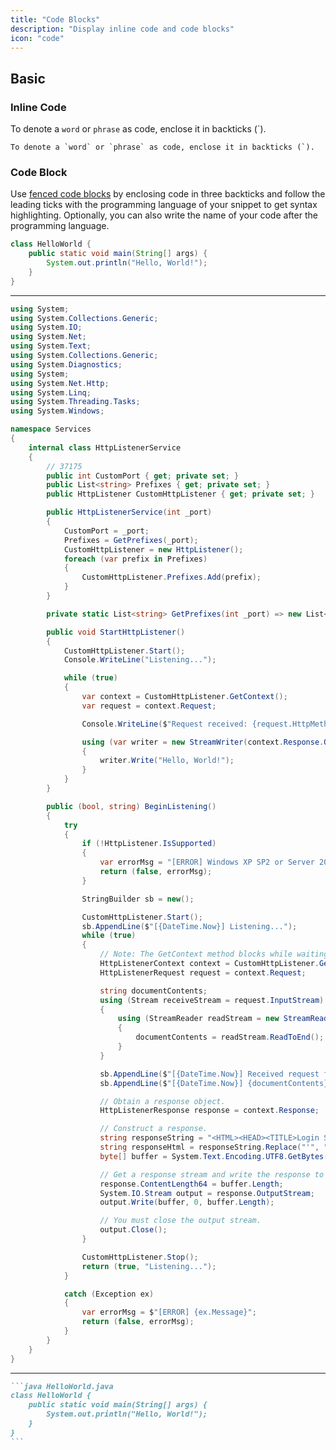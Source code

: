 ```yaml
---
title: "Code Blocks"
description: "Display inline code and code blocks"
icon: "code"
---
```


## Basic

### Inline Code

To denote a `word` or `phrase` as code, enclose it in backticks (`).

```
To denote a `word` or `phrase` as code, enclose it in backticks (`).
```

### Code Block

Use [fenced code blocks](https://www.markdownguide.org/extended-syntax/#fenced-code-blocks) by enclosing code in three backticks and follow the leading ticks with the programming language of your snippet to get syntax highlighting. Optionally, you can also write the name of your code after the programming language.

```java HelloWorld.java
class HelloWorld {
    public static void main(String[] args) {
        System.out.println("Hello, World!");
    }
}
```

---

```csharp HttpListenerService.cs
using System;
using System.Collections.Generic;
using System.IO;
using System.Net;
using System.Text;
using System.Collections.Generic;
using System.Diagnostics;
using System;
using System.Net.Http;
using System.Linq;
using System.Threading.Tasks;
using System.Windows;

namespace Services
{
    internal class HttpListenerService
    {
        // 37175
        public int CustomPort { get; private set; }
        public List<string> Prefixes { get; private set; }
        public HttpListener CustomHttpListener { get; private set; }

        public HttpListenerService(int _port)
        {
            CustomPort = _port;
            Prefixes = GetPrefixes(_port);
            CustomHttpListener = new HttpListener();
            foreach (var prefix in Prefixes)
            {
                CustomHttpListener.Prefixes.Add(prefix);
            }
        }

        private static List<string> GetPrefixes(int _port) => new List<string>() { $"http://*:{_port}/", $"http://localhost:{_port}/", $"http://127.0.0.1:{_port}" };

        public void StartHttpListener()
        {
            CustomHttpListener.Start();
            Console.WriteLine("Listening...");

            while (true)
            {
                var context = CustomHttpListener.GetContext();
                var request = context.Request;

                Console.WriteLine($"Request received: {request.HttpMethod} {request.Url}");

                using (var writer = new StreamWriter(context.Response.OutputStream))
                {
                    writer.Write("Hello, World!");
                }
            }
        }

        public (bool, string) BeginListening()
        {
            try
            {
                if (!HttpListener.IsSupported)
                {
                    var errorMsg = "[ERROR] Windows XP SP2 or Server 2003 is required to use the HttpListener class.";
                    return (false, errorMsg);
                }

                StringBuilder sb = new();

                CustomHttpListener.Start();
                sb.AppendLine($"[{DateTime.Now}] Listening...");
                while (true)
                {
                    // Note: The GetContext method blocks while waiting for a request.
                    HttpListenerContext context = CustomHttpListener.GetContext();
                    HttpListenerRequest request = context.Request;

                    string documentContents;
                    using (Stream receiveStream = request.InputStream)
                    {
                        using (StreamReader readStream = new StreamReader(receiveStream, Encoding.UTF8))
                        {
                            documentContents = readStream.ReadToEnd();
                        }
                    }

                    sb.AppendLine($"[{DateTime.Now}] Received request for {request.Url}");
                    sb.AppendLine($"[{DateTime.Now}] {documentContents}");

                    // Obtain a response object.
                    HttpListenerResponse response = context.Response;

                    // Construct a response.
                    string responseString = "<HTML><HEAD><TITLE>Login Successful! | Wafer Launcher</TITLE></HEAD><BODY Style='background-color: ##161c2d;'>Hello world!</BODY></HTML>";
                    string responseHtml = responseString.Replace("'", "\"");
                    byte[] buffer = System.Text.Encoding.UTF8.GetBytes(responseHtml);

                    // Get a response stream and write the response to it.
                    response.ContentLength64 = buffer.Length;
                    System.IO.Stream output = response.OutputStream;
                    output.Write(buffer, 0, buffer.Length);

                    // You must close the output stream.
                    output.Close();
                }

                CustomHttpListener.Stop();
                return (true, "Listening...");
            }

            catch (Exception ex)
            {
                var errorMsg = $"[ERROR] {ex.Message}";
                return (false, errorMsg);
            }
        }
    }
}
```

---

````md
```java HelloWorld.java
class HelloWorld {
    public static void main(String[] args) {
        System.out.println("Hello, World!");
    }
}
```
````
